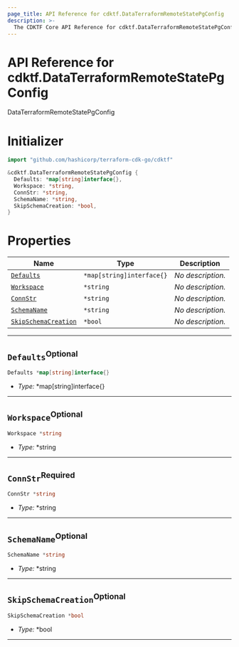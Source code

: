```yaml
---
page_title: API Reference for cdktf.DataTerraformRemoteStatePgConfig
description: >-
  The CDKTF Core API Reference for cdktf.DataTerraformRemoteStatePgConfig.
---
```


<!-- This file is generated through yarn generate-docs -->

# API Reference for cdktf.DataTerraformRemoteStatePgConfig

   DataTerraformRemoteStatePgConfig <a name="DataTerraformRemoteStatePgConfig" id="cdktf.DataTerraformRemoteStatePgConfig"></a>
  
  # Initializer <a name="Initializer" id="cdktf.DataTerraformRemoteStatePgConfig.Initializer"></a>
  
  ```go
  import "github.com/hashicorp/terraform-cdk-go/cdktf"
  
  &cdktf.DataTerraformRemoteStatePgConfig {
  	Defaults: *map[string]interface{},
  	Workspace: *string,
  	ConnStr: *string,
  	SchemaName: *string,
  	SkipSchemaCreation: *bool,
  }
  ```
  
  # Properties <a name="Properties" id="Properties"></a>
  
  | **Name** | **Type** | **Description** |
  | --- | --- | --- |
  | <code><a href="#cdktf.DataTerraformRemoteStatePgConfig.property.defaults">Defaults</a></code> | <code>*map[string]interface{}</code> | *No description.* |
  | <code><a href="#cdktf.DataTerraformRemoteStatePgConfig.property.workspace">Workspace</a></code> | <code>*string</code> | *No description.* |
  | <code><a href="#cdktf.DataTerraformRemoteStatePgConfig.property.connStr">ConnStr</a></code> | <code>*string</code> | *No description.* |
  | <code><a href="#cdktf.DataTerraformRemoteStatePgConfig.property.schemaName">SchemaName</a></code> | <code>*string</code> | *No description.* |
  | <code><a href="#cdktf.DataTerraformRemoteStatePgConfig.property.skipSchemaCreation">SkipSchemaCreation</a></code> | <code>*bool</code> | *No description.* |
  
  ---
  
  ## `Defaults`<sup>Optional</sup> <a name="Defaults" id="cdktf.DataTerraformRemoteStatePgConfig.property.defaults"></a>
  
  ```go
  Defaults *map[string]interface{}
  ```
  
  - *Type:* *map[string]interface{}
  
  ---
  
  ## `Workspace`<sup>Optional</sup> <a name="Workspace" id="cdktf.DataTerraformRemoteStatePgConfig.property.workspace"></a>
  
  ```go
  Workspace *string
  ```
  
  - *Type:* *string
  
  ---
  
  ## `ConnStr`<sup>Required</sup> <a name="ConnStr" id="cdktf.DataTerraformRemoteStatePgConfig.property.connStr"></a>
  
  ```go
  ConnStr *string
  ```
  
  - *Type:* *string
  
  ---
  
  ## `SchemaName`<sup>Optional</sup> <a name="SchemaName" id="cdktf.DataTerraformRemoteStatePgConfig.property.schemaName"></a>
  
  ```go
  SchemaName *string
  ```
  
  - *Type:* *string
  
  ---
  
  ## `SkipSchemaCreation`<sup>Optional</sup> <a name="SkipSchemaCreation" id="cdktf.DataTerraformRemoteStatePgConfig.property.skipSchemaCreation"></a>
  
  ```go
  SkipSchemaCreation *bool
  ```
  
  - *Type:* *bool
  
  ---
  
